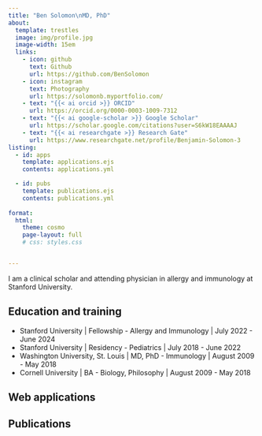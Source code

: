 ```yaml
---
title: "Ben Solomon\nMD, PhD"
about:
  template: trestles
  image: img/profile.jpg
  image-width: 15em
  links:
    - icon: github
      text: Github
      url: https://github.com/BenSolomon
    - icon: instagram
      text: Photography
      url: https://solomonb.myportfolio.com/
    - text: "{{< ai orcid >}} ORCID"
      url: https://orcid.org/0000-0003-1009-7312
    - text: "{{< ai google-scholar >}} Google Scholar"
      url: https://scholar.google.com/citations?user=S6kW18EAAAAJ
    - text: "{{< ai researchgate >}} Research Gate"
      url: https://www.researchgate.net/profile/Benjamin-Solomon-3
listing:
  - id: apps
    template: applications.ejs
    contents: applications.yml

  - id: pubs
    template: publications.ejs
    contents: publications.yml
    
format:
  html:
    theme: cosmo
    page-layout: full
    # css: styles.css


---
```



I am a clinical scholar and attending physician in allergy and immunology at Stanford University.

## Education and training

-   Stanford University \| Fellowship - Allergy and Immunology \| July 2022 - June 2024
-   Stanford University \| Residency - Pediatrics \| July 2018 - June 2022
-   Washington University, St. Louis \| MD, PhD - Immunology \| August 2009 - May 2018
-   Cornell University \| BA - Biology, Philosophy \| August 2009 - May 2018


## Web applications

::: {#apps}
:::

## Publications

::: {#pubs}
:::


